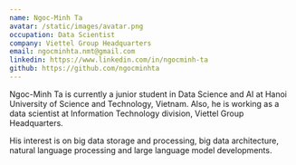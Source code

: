 ```yaml
---
name: Ngoc-Minh Ta
avatar: /static/images/avatar.png
occupation: Data Scientist
company: Viettel Group Headquarters
email: ngocminhta.nmt@gmail.com
linkedin: https://www.linkedin.com/in/ngocminh-ta
github: https://github.com/ngocminhta
---
```


Ngoc-Minh Ta is currently a junior student in Data Science and AI at Hanoi University of Science and Technology, Vietnam. Also, he is working as a data scientist at Information Technology division, Viettel Group Headquarters.

His interest is on big data storage and processing, big data architecture, natural language processing and large language model developments.
